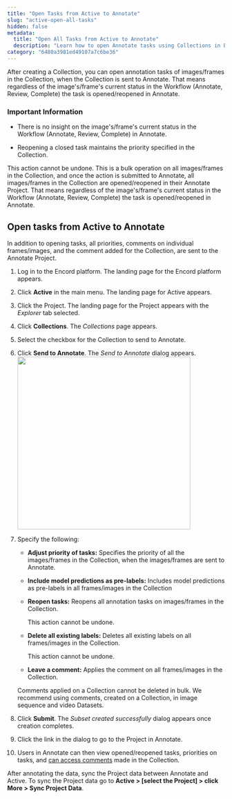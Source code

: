 ```yaml
---
title: "Open Tasks from Active to Annotate"
slug: "active-open-all-tasks"
hidden: false
metadata: 
  title: "Open All Tasks from Active to Annotate"
  description: "Learn how to open Annotate tasks using Collections in Encord Active."
category: "6480a3981ed49107a7c6be36"
---
```


After creating a Collection, you can open annotation tasks of images/frames in the Collection, when the Collection is sent to Annotate. That means regardless of the image's/frame's current status in the Workflow (Annotate, Review, Complete) the task is opened/reopened in Annotate.

### Important Information

- There is no insight on the image's/frame's current status in the Workflow (Annotate, Review, Complete) in Annotate.

- Reopening a closed task maintains the priority specified in the Collection.

<Info>This action cannot be undone. This is a bulk operation on all images/frames in the Collection, and once the action is submitted to Annotate, all images/frames in the Collection are opened/reopened in their Annotate Project. That means regardless of the image's/frame's current status in the Workflow (Annotate, Review, Complete) the task is opened/reopened in Annotate. </Info>

## Open tasks from Active to Annotate

In addition to opening tasks, all priorities, comments on individual frames/images, and the comment added for the Collection, are sent to the Annotate Project.

<AccordionGroup>
   <Accordion title="To send a Collection to Annotate:">

1. Log in to the Encord platform.
   The landing page for the Encord platform appears.
   
2. Click **Active** in the main menu.
   The landing page for Active appears.

3. Click the Project.
   The landing page for the Project appears with the _Explorer_ tab selected.

4. Click **Collections**.
   The _Collections_ page appears.

5. Select the checkbox for the Collection to send to Annotate.

6. Click **Send to Annotate**.
   The _Send to Annotate_ dialog appears.
   <img src="https://storage.googleapis.com/docs-media.encord.com/static/img/active/user-guide/active-send-to-annotate.png" width="400" />

7. Specify the following:

   - **Adjust priority of tasks:** Specifies the priority of all the images/frames in the Collection, when the images/frames are sent to Annotate.
   
   - **Include model predictions as pre-labels:** Includes model predictions as pre-labels in all frames/images in the Collection

   - **Reopen tasks:** Reopens all annotation tasks on images/frames in the Collection.

     <Info>This action cannot be undone.</Info>
   
   - **Delete all existing labels:** Deletes all existing labels on all frames/images in the Collection.

     <Info>This action cannot be undone.</Info>
   
   - **Leave a comment:** Applies the comment on all frames/images in the Collection.

	<Warning>Comments applied on a Collection cannot be deleted in bulk. We recommend using comments, created on a Collection, in image sequence and video Datasets.</Warning>

8. Click **Submit**.
   The _Subset created successfully_ dialog appears once creation completes.

9. Click the link in the dialog to go to the Project in Annotate.

10. Users in Annotate can then view opened/reopened tasks, priorities on tasks, and [can access comments](/platform-documentation/Annotate/annotate-label-editor#comments) made in the Collection. 

<Note>After annotating the data, sync the Project data between Annotate and Active. To sync the Project data go to **Active > [select the Project] > click More > Sync Project Data**.</Note>

  </Accordion>
</AccordionGroup>